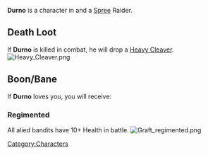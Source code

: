 {{Character
| race = Shroke
| location = Havaria - Murder Bay
| faction = spree
| title = Raider
}}

{{quote|Good bandits are hard to come by. Fortunately, there's Durno.|Durno's Compendium Description.}}

'''Durno''' is a character in {{Gamename}} and a [[Spree]] Raider.

== Death Loot ==
If '''Durno''' is killed in combat, he will drop a [[Heavy Cleaver]].
[[File:Heavy Cleaver.png|none|thumb]]

== Boon/Bane ==
If '''Durno''' loves you, you will receive:

=== Regimented ===
All alied bandits have 10+ Health in battle.
[[File:Graft regimented.png|none|thumb]]
<br />

[[Category:Characters]]